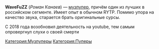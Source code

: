 {{Инфобокс для пуперов
|title2=WaveFuZZ
|другие_ники=nick97ftgun
|image3=[[Файл:WaveFuZZ.jpg|left]]
|сферы_творчества=RYTPMV
|год_начала=2013
|image4=
|имя_фамилия=Роман Канаев
|дата_рождения=
|место_проживания=Тамбов, с 2016 года - Москва
|ссылки=
*[https://www.youtube.com/channel/UCQ0hDNwxz_orFUAtV6t1EaA WaveFuZZ]
*[https://www.youtube.com/channel/UCsRuJSVxoi6cYnMCOaIvMvw FuZZalt]
}}

'''WaveFuZZ''' (''Роман Канаев'') — [[Музпуперы|музпупер]], причём один из лучших в российском сегменте. Имеет опыт в обычном RYTP. Помимо упора на качество звука, старается брать оригинальные сурсы.

С 2018 года возобновил деятельность на youtube, тем самым опровергнул слухи о своей смерти 

[[Категория:Музпуперы]]
[[Категория:Пуперы]]